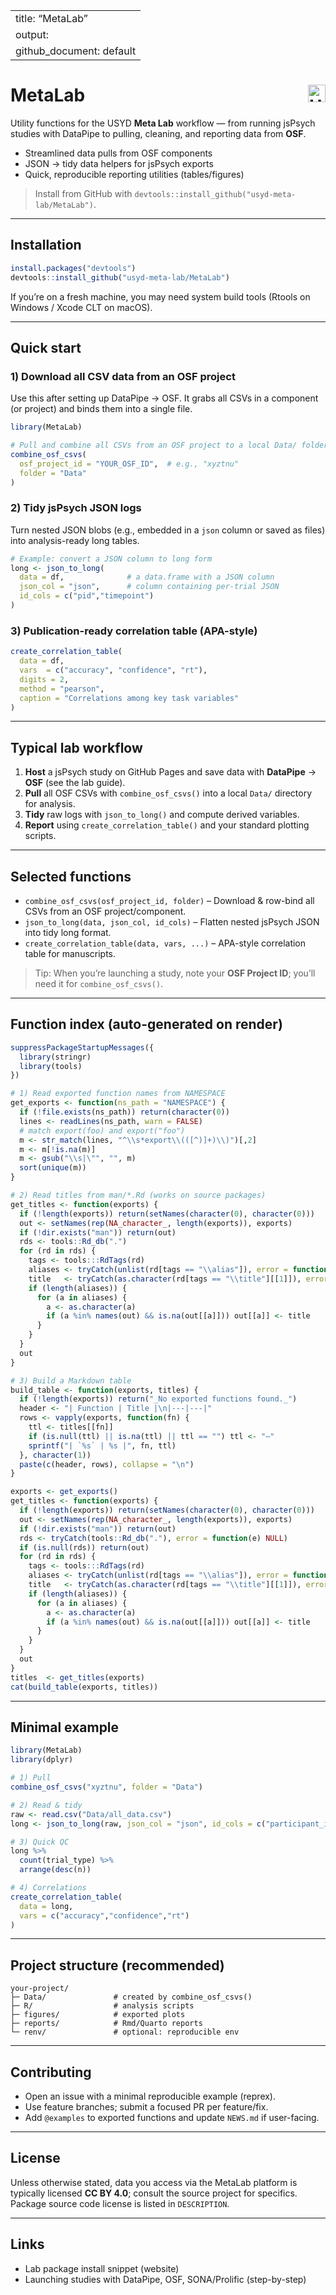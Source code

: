 
---
title: "MetaLab"
output:
  github_document: default
---

# MetaLab <img alt="USYD Meta Lab" src="https://usyd-meta-lab.github.io/files/usyd.ico" height="28" align="right"/>

Utility functions for the USYD **Meta Lab** workflow — from running jsPsych studies with DataPipe to pulling, cleaning, and reporting data from **OSF**.

- Streamlined data pulls from OSF components
- JSON → tidy data helpers for jsPsych exports
- Quick, reproducible reporting utilities (tables/figures)

> Install from GitHub with `devtools::install_github("usyd-meta-lab/MetaLab")`.

---

## Installation

```r
install.packages("devtools")
devtools::install_github("usyd-meta-lab/MetaLab")
```

If you’re on a fresh machine, you may need system build tools (Rtools on Windows / Xcode CLT on macOS).

---

## Quick start

### 1) Download all CSV data from an OSF project

Use this after setting up DataPipe → OSF. It grabs all CSVs in a component (or project) and binds them into a single file.

```r
library(MetaLab)

# Pull and combine all CSVs from an OSF project to a local Data/ folder
combine_osf_csvs(
  osf_project_id = "YOUR_OSF_ID",  # e.g., "xyztnu"
  folder = "Data"
)
```

### 2) Tidy jsPsych JSON logs

Turn nested JSON blobs (e.g., embedded in a `json` column or saved as files) into analysis-ready long tables.

```r
# Example: convert a JSON column to long form
long <- json_to_long(
  data = df,              # a data.frame with a JSON column
  json_col = "json",      # column containing per-trial JSON
  id_cols = c("pid","timepoint")
)
```

### 3) Publication-ready correlation table (APA-style)

```r
create_correlation_table(
  data = df,
  vars  = c("accuracy", "confidence", "rt"),
  digits = 2,
  method = "pearson",
  caption = "Correlations among key task variables"
)
```

---

## Typical lab workflow

1) **Host** a jsPsych study on GitHub Pages and save data with **DataPipe** → **OSF** (see the lab guide).  
2) **Pull** all OSF CSVs with `combine_osf_csvs()` into a local `Data/` directory for analysis.  
3) **Tidy** raw logs with `json_to_long()` and compute derived variables.  
4) **Report** using `create_correlation_table()` and your standard plotting scripts.

---

## Selected functions

- `combine_osf_csvs(osf_project_id, folder)` – Download & row-bind all CSVs from an OSF project/component.  
- `json_to_long(data, json_col, id_cols)` – Flatten nested jsPsych JSON into tidy long format.  
- `create_correlation_table(data, vars, ...)` – APA-style correlation table for manuscripts.

> Tip: When you’re launching a study, note your **OSF Project ID**; you’ll need it for `combine_osf_csvs()`.

---

## Function index (auto-generated on render)

```r
suppressPackageStartupMessages({
  library(stringr)
  library(tools)
})

# 1) Read exported function names from NAMESPACE
get_exports <- function(ns_path = "NAMESPACE") {
  if (!file.exists(ns_path)) return(character(0))
  lines <- readLines(ns_path, warn = FALSE)
  # match export(foo) and export("foo")
  m <- str_match(lines, "^\\s*export\\(([^)]+)\\)")[,2]
  m <- m[!is.na(m)]
  m <- gsub("\\s|\"", "", m)
  sort(unique(m))
}

# 2) Read titles from man/*.Rd (works on source packages)
get_titles <- function(exports) {
  if (!length(exports)) return(setNames(character(0), character(0)))
  out <- setNames(rep(NA_character_, length(exports)), exports)
  if (!dir.exists("man")) return(out)
  rds <- tools::Rd_db(".")
  for (rd in rds) {
    tags <- tools:::RdTags(rd)
    aliases <- tryCatch(unlist(rd[tags == "\\alias"]), error = function(e) character(0))
    title   <- tryCatch(as.character(rd[tags == "\\title"][[1]]), error = function(e) NA_character_)
    if (length(aliases)) {
      for (a in aliases) {
        a <- as.character(a)
        if (a %in% names(out) && is.na(out[[a]])) out[[a]] <- title
      }
    }
  }
  out
}

# 3) Build a Markdown table
build_table <- function(exports, titles) {
  if (!length(exports)) return("_No exported functions found._")
  header <- "| Function | Title |\n|---|---|"
  rows <- vapply(exports, function(fn) {
    ttl <- titles[[fn]]
    if (is.null(ttl) || is.na(ttl) || ttl == "") ttl <- "—"
    sprintf("| `%s` | %s |", fn, ttl)
  }, character(1))
  paste(c(header, rows), collapse = "\n")
}

exports <- get_exports()
get_titles <- function(exports) {
  if (!length(exports)) return(setNames(character(0), character(0)))
  out <- setNames(rep(NA_character_, length(exports)), exports)
  if (!dir.exists("man")) return(out)
  rds <- tryCatch(tools::Rd_db("."), error = function(e) NULL)
  if (is.null(rds)) return(out)
  for (rd in rds) {
    tags <- tools:::RdTags(rd)
    aliases <- tryCatch(unlist(rd[tags == "\\alias"]), error = function(e) character(0))
    title   <- tryCatch(as.character(rd[tags == "\\title"][[1]]), error = function(e) NA_character_)
    if (length(aliases)) {
      for (a in aliases) {
        a <- as.character(a)
        if (a %in% names(out) && is.na(out[[a]])) out[[a]] <- title
      }
    }
  }
  out
}
titles  <- get_titles(exports)
cat(build_table(exports, titles))
```

---

## Minimal example

```r
library(MetaLab)
library(dplyr)

# 1) Pull
combine_osf_csvs("xyztnu", folder = "Data")

# 2) Read & tidy
raw <- read.csv("Data/all_data.csv")
long <- json_to_long(raw, json_col = "json", id_cols = c("participant_id"))

# 3) Quick QC
long %>%
  count(trial_type) %>%
  arrange(desc(n))

# 4) Correlations
create_correlation_table(
  data = long,
  vars = c("accuracy","confidence","rt")
)
```

---

## Project structure (recommended)

```
your-project/
├─ Data/               # created by combine_osf_csvs()
├─ R/                  # analysis scripts
├─ figures/            # exported plots
├─ reports/            # Rmd/Quarto reports
└─ renv/               # optional: reproducible env
```

---

## Contributing

- Open an issue with a minimal reproducible example (reprex).
- Use feature branches; submit a focused PR per feature/fix.
- Add `@examples` to exported functions and update `NEWS.md` if user-facing.

---

## License

Unless otherwise stated, data you access via the MetaLab platform is typically licensed **CC BY 4.0**; consult the source project for specifics. Package source code license is listed in `DESCRIPTION`.

---

## Links

- Lab package install snippet (website)  
- Launching studies with DataPipe, OSF, SONA/Prolific (step-by-step)
